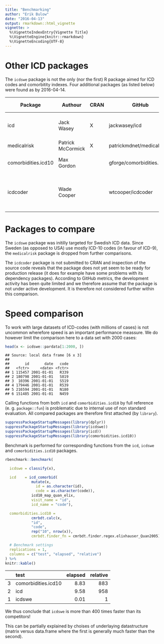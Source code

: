 ```yaml
---
title: "Benchmarking"
author: "Erik Bulow"
date: "2016-04-13"
output: rmarkdown::html_vignette
vignette: >
  %\VignetteIndexEntry{Vignette Title}
  %\VignetteEngine{knitr::rmarkdown}
  %\VignetteEncoding{UTF-8}
---
```


# Other ICD packages

The `icdswe` package is not the only (nor the first) R package aimed for ICD codes and comorbitity indexes.
Four additional packages (as listed below) were found as by 2016-04-14.

| Package             | Authour           | CRAN | GitHub                     | ICD versions                     |
|---------------------|-------------------|------|----------------------------|----------------------------------|
| icd                 | Jack Wasey        | X    | jackwasey/icd              | ICD9, ICD10, ICD-10-CM           |
| medicalrisk         | Patrick McCormick | X    | patrickmdnet/medicalrisk   | ICD-9-CM                         |
| comorbidities.icd10 | Max Gordon        |      | gforge/comorbidities.icd10 | ICD-9, ICD-10 (US/SWE)           |
| icdcoder            | Wade Cooper       |      | wtcooper/icdcoder          | ICD9, ICD-9-CM, ICD10, ICD-10-CM |


# Packages to compare

The `icdswe` package was initilly targeted for Swedish ICD data. Since Sweden (as opposed to USA)  use
mostly ICD-10 codes (in favour of ICD-9), the `medicalrisk` package is dropped from further comparisons.

The `icdcoder` package is not submitted to CRAN and inspection of the source code
reveals that the package does not yet seem to be ready for production release (it does for example
have some problems with its dependency packages). According to GitHub metrics, the development activity
has been quite limited and we therefore assume that the package is not under active development.
It is therefore not considered further within this comparison.


# Speed comparison

To work with large datasets of ICD-codes (with millions of cases) is not uncommon
wherefore speed is an important performance meassure. We do however limit the comparison here to
a data set with 2000 cases:


```r
head(x <- icdswe::pardata[1:2000, ])
```

```
## Source: local data frame [6 x 3]
## 
##       id       date   code
##   <fctr>     <date> <fctr>
## 1 115457 2001-01-01   R339
## 2 180798 2001-01-01   S819
## 3  10396 2001-01-01   S519
## 4 179446 2001-01-01   R539
## 5 216594 2001-01-01   N180
## 6 151485 2001-01-01   N459
```

Calling functions from both `icd` and `comorbidities.icd10` by full reference (e. g. `package::fun`)
is problematic due to internal use of non standard evaluation. All compared packages are therefore first
attached (by `library`).



```r
suppressPackageStartupMessages(library(dplyr))
suppressPackageStartupMessages(library(icdswe))
suppressPackageStartupMessages(library(icd))
suppressPackageStartupMessages(library(comorbidities.icd10))
```

Benchmark is performed for corresponding functions from the `icd`, `icdswe` and `comorbidities.icd10`
packages.


```r
rbenchmark::benchmark(

  icdswe = classify(x),

  icd    = icd_comorbid(
            mutate(x,
              id = as.character(id),
              code = as.character(code)),
            icd10_map_quan_elix,
            visit_name = "id",
            icd_name = "code"),

  comorbidities.icd10 =
            cmrbdt.calc(x,
            "id",
            "code",
            rep("10", nrow(x)),
            cmrbdt.finder_fn = cmrbdt.finder.regex.elixhauser_Quan2005),

  # Benchmark settings
  replications = 1,
  columns = c("test", "elapsed", "relative")
) %>%
knitr::kable()
```



|   |test                | elapsed| relative|
|:--|:-------------------|-------:|--------:|
|3  |comorbidities.icd10 |    8.83|      883|
|2  |icd                 |    9.58|      958|
|1  |icdswe              |    0.01|        1|

We thus conclude that `icdswe` is more than 400 times faster than its competitors!

This can be partially  explained by choises of underlaying datastructure (matrix versus data.frame
where the first is generally much faster than the second).




